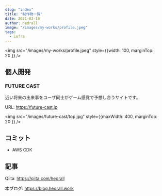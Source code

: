 ```yaml
---
slug: "index"
title: "制作物一覧"
date: 2021-02-18
author: hedrall
image: "/images/my-works/profile.jpeg"
tags:
  - infra
---
```


<img src="/images/my-works/profile.jpeg" style={{width: 100, marginTop: 20 }} />

## 個人開発

### FUTURE CAST

近い将来の出来事をユーザ同士がゲーム感覚で予想し合うサイトです。

URL: https://future-cast.jp

<img src="/images/future-cast/top.jpg" style={{maxWidth: 400, marginTop: 20 }} />

## コミット

- AWS CDK

## 記事

Qiita: https://qiita.com/hedrall

本ブログ: https://blog.hedrall.work
